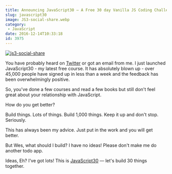 ```yaml
---
title: Announcing JavaScript30 — A Free 30 day Vanilla JS Coding Challenge
slug: javascript30
image: JS3-social-share.webp
category:
 - JavaScript
date: 2016-12-14T10:33:18
id: 3975
---
```


<a href="https://JavaScript30.com"><img src="JS3-social-share.webp" alt="js3-social-share" /></a>

You have probably heard on <a href="https://twitter.com/wesbos">Twitter</a> or got an email from me. I just launched JavaScript30 - my latest free course. It has absolutely blown up - over 45,000 people have signed up in less than a week and the feedback has been overwhelmingly positive.

So, you've done a few courses and read a few books but still don't feel great about your relationship with JavaScript.

How do you get better?

Build things. Lots of things. Build 1,000 things. Keep it up and don't stop. Seriously.

This has always been my advice. Just put in the work and you will get better.

But Wes, what should I build? I have no ideas! Please don't make me do another todo app.

Ideas, Eh? I've got lots! This is <a href="https://JavaScript30.com">JavaScript30</a> — let's build 30 things together.